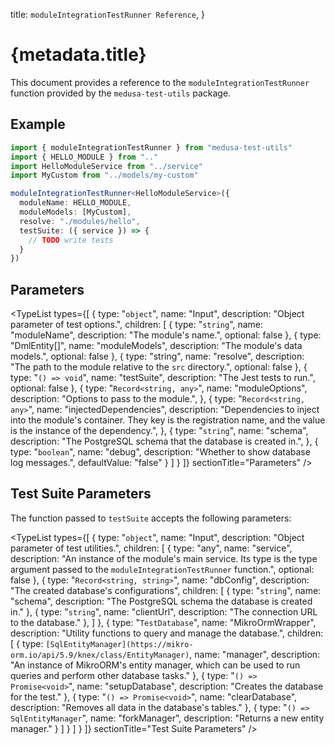 
  title: `moduleIntegrationTestRunner Reference`,
}

# {metadata.title}

This document provides a reference to the `moduleIntegrationTestRunner` function provided by the `medusa-test-utils` package.

## Example

```ts
import { moduleIntegrationTestRunner } from "medusa-test-utils"
import { HELLO_MODULE } from ".."
import HelloModuleService from "../service"
import MyCustom from "../models/my-custom"

moduleIntegrationTestRunner<HelloModuleService>({
  moduleName: HELLO_MODULE,
  moduleModels: [MyCustom],
  resolve: "./modules/hello",
  testSuite: ({ service }) => {
    // TODO write tests
  }
})
```

## Parameters

<TypeList
  types={[
    {
      type: "`object`",
      name: "Input",
      description: "Object parameter of test options.",
      children: [
        {
          type: "`string`",
          name: "moduleName",
          description: "The module's name.",
          optional: false
        },
        {
          type: "DmlEntity[]",
          name: "moduleModels",
          description: "The module's data models.",
          optional: false
        },
        {
          type: "string",
          name: "resolve",
          description: "The path to the module relative to the `src` directory.",
          optional: false
        },
        {
          type: "`() => void`",
          name: "testSuite",
          description: "The Jest tests to run.",
          optional: false
        },
        {
          type: "`Record<string, any>`",
          name: "moduleOptions",
          description: "Options to pass to the module.",
        },
        {
          type: "`Record<string, any>`",
          name: "injectedDependencies",
          description: "Dependencies to inject into the module's container. They key is the registration name, and the value is the instance of the dependency.",
        },
        {
          type: "`string`",
          name: "schema",
          description: "The PostgreSQL schema that the database is created in.",
        },
        {
          type: "`boolean`",
          name: "debug",
          description: "Whether to show database log messages.",
          defaultValue: "false"
        }
      ]
    }
  ]}
  sectionTitle="Parameters"
/>

## Test Suite Parameters

The function passed to `testSuite` accepts the following parameters:

<TypeList
  types={[
    {
      type: "`object`",
      name: "Input",
      description: "Object parameter of test utilities.",
      children: [
        {
          type: "any",
          name: "service",
          description: "An instance of the module's main service. Its type is the type argument passed to the `moduleIntegrationTestRunner` function.",
          optional: false
        },
        {
          type: "`Record<string, string>`",
          name: "dbConfig",
          description: "The created database's configurations",
          children: [
            {
              type: "`string`",
              name: "schema",
              description: "The PostgreSQL schema the database is created in."
            },
            {
              type: "`string`",
              name: "clientUrl",
              description: "The connection URL to the database."
            },
          ]
        },
        {
          type: "`TestDatabase`",
          name: "MikroOrmWrapper",
          description: "Utility functions to query and manage the database.",
          children: [
            {
              type: `[SqlEntityManager](https://mikro-orm.io/api/5.9/knex/class/EntityManager)`,
              name: "manager",
              description: "An instance of MikroORM's entity manager, which can be used to run queries and perform other database tasks."
            },
            {
              type: "`() => Promise<void>`",
              name: "setupDatabase",
              description: "Creates the database for the test."
            },
            {
              type: "`() => Promise<void>`",
              name: "clearDatabase",
              description: "Removes all data in the database's tables."
            },
            {
              type: "`() => SqlEntityManager`",
              name: "forkManager",
              description: "Returns a new entity manager."
            }
          ]
        }
      ]
    }
  ]}
  sectionTitle="Test Suite Parameters"
/>
